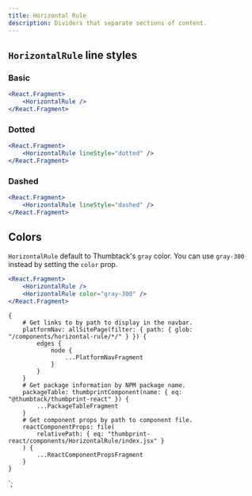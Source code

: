 ```yaml
---
title: Horizontal Rule
description: Dividers that separate sections of content.
---
```



<ComponentHeader data={props.data} />

## `HorizontalRule` line styles

### Basic

```jsx
<React.Fragment>
    <HorizontalRule />
</React.Fragment>
```

### Dotted

```jsx
<React.Fragment>
    <HorizontalRule lineStyle="dotted" />
</React.Fragment>
```

### Dashed

```jsx
<React.Fragment>
    <HorizontalRule lineStyle="dashed" />
</React.Fragment>
```

## Colors

`HorizontalRule` default to Thumbtack's `gray` color. You can use `gray-300` instead by setting the `color` prop.

```jsx
<React.Fragment>
    <HorizontalRule />
    <HorizontalRule color="gray-300" />
</React.Fragment>
```

<ComponentFooter data={props.data} />

    {
        # Get links to by path to display in the navbar.
        platformNav: allSitePage(filter: { path: { glob: "/components/horizontal-rule/*/" } }) {
            edges {
                node {
                    ...PlatformNavFragment
                }
            }
        }
        # Get package information by NPM package name.
        packageTable: thumbprintComponent(name: { eq: "@thumbtack/thumbprint-react" }) {
            ...PackageTableFragment
        }
        # Get component props by path to component file.
        reactComponentProps: file(
            relativePath: { eq: "thumbprint-react/components/HorizontalRule/index.jsx" }
        ) {
            ...ReactComponentPropsFragment
        }
    }
`;
